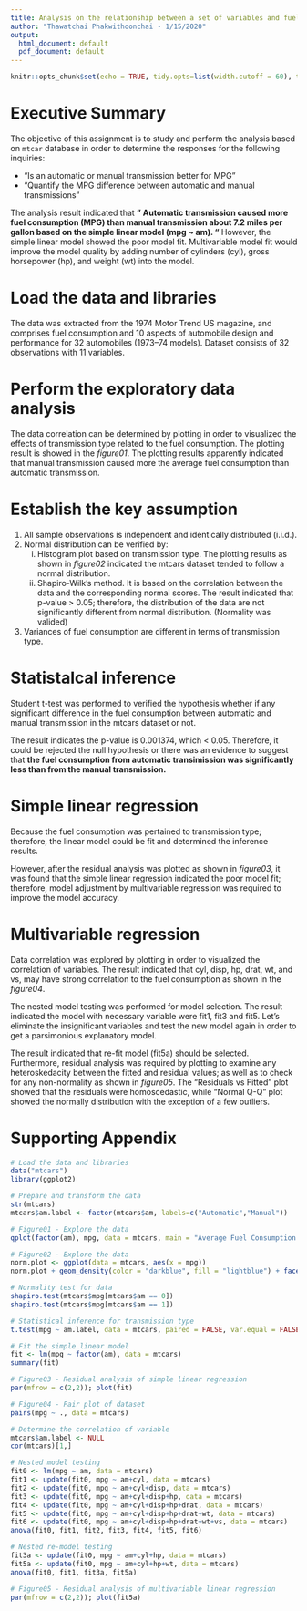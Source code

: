 ```yaml
---
title: Analysis on the relationship between a set of variables and fuel consumption (miles per gallon) in the automobile industry
author: "Thawatchai Phakwithoonchai - 1/15/2020"
output:
  html_document: default
  pdf_document: default
---
```


```r
knitr::opts_chunk$set(echo = TRUE, tidy.opts=list(width.cutoff = 60), tidy = TRUE)
```

# Executive Summary  
The objective of this assignment is to study and perform the analysis based on `mtcar` database in order to determine the responses for the following inquiries:  

*  "Is an automatic or manual transmission better for MPG"  
*  "Quantify the MPG difference between automatic and manual transmissions"   

The analysis result indicated that **" Automatic transmission caused more fuel consumption (MPG) than manual transmission about 7.2 miles per gallon based on the simple linear model (mpg ~ am). "** However, the simple linear model showed the poor model fit. Multivariable model fit would improve the model quality by adding number of cylinders (cyl), gross horsepower (hp), and weight (wt) into the model.    

# Load the data and libraries  
The data was extracted from the 1974 Motor Trend US magazine, and comprises fuel consumption and 10 aspects of automobile design and performance for 32 automobiles (1973–74 models). Dataset consists of 32 observations with 11 variables.

# Perform the exploratory data analysis  
The data correlation can be determined by plotting in order to visualized the effects of transmission type related to the fuel consumption. The plotting result is showed in the *figure01*. The plotting results apparently indicated that manual transmission caused more the average fuel consumption than automatic transmission.  

# Establish the key assumption  
1. All sample observations is independent and identically distributed (i.i.d.).  
2. Normal distribution can be verified by:  
   i) Histogram plot based on transmission type. The plotting results as shown in *figure02* indicated the mtcars dataset tended to follow a normal distribution.  
   ii) Shapiro-Wilk’s method. It is based on the correlation between the data and the corresponding normal scores. The result indicated that p-value > 0.05; therefore, the distribution of the data are not significantly different from normal distribution. (Normality was valided)  
3. Variances of fuel consumption are different in terms of transmission type.  

# Statistalcal inference 
Student t-test was performed to verified the hypothesis whether if any significant difference in the fuel consumption between automatic and manual transmission in the mtcars dataset or not.  

The result indicates the p-value is 0.001374, which < 0.05. Therefore, it could be rejected the null hypothesis or there was an evidence to suggest that **the fuel consumption from automatic transimission was significantly less than from the manual transmission.**  

# Simple linear regression  
Because the fuel consumption was pertained to transmission type; therefore, the linear model could be fit and determined the inference results.  

However, after the residual analysis was plotted as shown in *figure03*, it was found that the simple linear regression indicated the poor model fit; therefore, model adjustment by multivariable regression was required to improve the model accuracy.  

# Multivariable regression    
Data correlation was explored by plotting in order to visualized the  correlation of variables. The result indicated that cyl, disp, hp, drat, wt, and vs, may have strong correlation to the fuel consumption as shown in the *figure04*.  

The nested model testing was performed for model selection. The result indicated the model with necessary variable were fit1, fit3 and fit5. Let's eliminate the insignificant variables and test the new model again in order to get a parsimonious explanatory model.

The result indicated that re-fit model (fit5a) should be selected. Furthermore, residual analysis was required by plotting to examine any heteroskedacity between the fitted and residual values; as well as to check for any non-normality as shown in *figure05*. The “Residuals vs Fitted” plot showed that the residuals were homoscedastic, while "Normal Q-Q" plot showed the normally distribution with the exception of a few outliers.  

\newpage
# Supporting Appendix  

```r
# Load the data and libraries
data("mtcars")
library(ggplot2)
```

```r
# Prepare and transform the data
str(mtcars)
mtcars$am.label <- factor(mtcars$am, labels=c("Automatic","Manual"))
```


```r
# Figure01 - Explore the data
qplot(factor(am), mpg, data = mtcars, main = "Average Fuel Consumption affected by Transmission Type", xlab = "Transmission Type (Automatic = 0, Manual = 1), ", ylab = "Fuel Consumption (Miles per Gallon)") + geom_boxplot(aes(group = am), fill = c("red", "blue")) + theme(plot.title = element_text(hjust = 0.5)) 

```

```r
# Figure02 - Explore the data
norm.plot <- ggplot(data = mtcars, aes(x = mpg))
norm.plot + geom_density(color = "darkblue", fill = "lightblue") + facet_grid(. ~ am) + geom_vline(aes(xintercept = mean(mpg)), color = "blue", linetype = "dashed", size = 1) + labs(title = "Density plot of Fuel Consumption", x = "Fuel Consumption (Miles per Gallon)") + theme(plot.title = element_text(hjust = 0.5))
```

```r
# Normality test for data
shapiro.test(mtcars$mpg[mtcars$am == 0])
shapiro.test(mtcars$mpg[mtcars$am == 1])
```

```r
# Statistical inference for transmission type
t.test(mpg ~ am.label, data = mtcars, paired = FALSE, var.equal = FALSE)
```

```r
# Fit the simple linear model
fit <- lm(mpg ~ factor(am), data = mtcars)
summary(fit)
```

```r
# Figure03 - Residual analysis of simple linear regression
par(mfrow = c(2,2)); plot(fit)
```

```r
# Figure04 - Pair plot of dataset
pairs(mpg ~ ., data = mtcars)
```

```r
# Determine the correlation of variable
mtcars$am.label <- NULL
cor(mtcars)[1,]
```

```r
# Nested model testing
fit0 <- lm(mpg ~ am, data = mtcars)
fit1 <- update(fit0, mpg ~ am+cyl, data = mtcars)
fit2 <- update(fit0, mpg ~ am+cyl+disp, data = mtcars)
fit3 <- update(fit0, mpg ~ am+cyl+disp+hp, data = mtcars)
fit4 <- update(fit0, mpg ~ am+cyl+disp+hp+drat, data = mtcars)
fit5 <- update(fit0, mpg ~ am+cyl+disp+hp+drat+wt, data = mtcars)
fit6 <- update(fit0, mpg ~ am+cyl+disp+hp+drat+wt+vs, data = mtcars)
anova(fit0, fit1, fit2, fit3, fit4, fit5, fit6)
```

```r
# Nested re-model testing
fit3a <- update(fit0, mpg ~ am+cyl+hp, data = mtcars)
fit5a <- update(fit0, mpg ~ am+cyl+hp+wt, data = mtcars)
anova(fit0, fit1, fit3a, fit5a)
```

```r
# Figure05 - Residual analysis of multivariable linear regression
par(mfrow = c(2,2)); plot(fit5a)
```